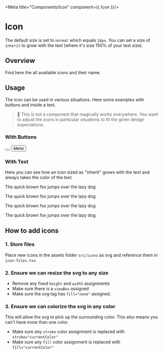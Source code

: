 
<Meta
  title="Components/Icon"
  component={{ Icon }}/>

# Icon
The default size is set to `normal` which equals `24px`. You can set a size of `inherit` to grow with the text (where it's size 150% of your text size). 

<Canvas withSource="open">
  <Story story={Regular}/>
</Canvas>

<ArgsTable of={Icon} />

## Overview
Find here the all available icons and their name.

<Story name="Overview">
  <Overview/>
</Story>


## Usage
The icon can be used in various situations. Here some examples with buttons and inside a text.

> 💬 This is not a component that magically works everywhere.
> You want to adjust the icons in particular situations to fit the given design expectations.

### With Buttons

<Canvas>
  <Story name="With Buttons">
    <div>
      <button>
        <Icon show={'theme_switch'}/>
      </button>
      <button>
        <Icon show={'burger_nav'}/> Menu
      </button>
    </div>
  </Story>
</Canvas>

### With Text
Here you can see how an icon sized as "inherit" grows with the text and always takes the color of the text.

<Canvas>
  <Story name="With Text">
    <div>
      <p style={{fontSize: '12px', margin:0 }}>
        The quick brown fox jumps <Icon size={IconSize.INHERIT} show={'chevron_right'} />
        <span style={{ color: 'hotpink' }}>over the lazy dog <Icon size={IconSize.INHERIT} show={'checkmark_bold'} /></span>
      </p>
      <p style={{fontSize: '16px', margin:0 }}>
        The quick brown fox jumps <Icon size={IconSize.INHERIT} show={'chevron_right'} />
        <span style={{ color: 'hotpink' }}>over the lazy dog <Icon size={IconSize.INHERIT} show={'checkmark_bold'} /></span>
      </p>
      <p style={{fontSize: '20px', margin:0 }}>
        The quick brown fox jumps <Icon size={IconSize.INHERIT} show={'chevron_right'} />
        <span style={{ color: 'hotpink' }}>over the lazy dog <Icon size={IconSize.INHERIT} show={'checkmark_bold'} /></span>
      </p>
      <p style={{fontSize: '30px', margin:0 }}>
        The quick brown fox jumps <Icon size={IconSize.INHERIT} show={'chevron_right'} />
        <span style={{ color: 'hotpink' }}>over the lazy dog <Icon size={IconSize.INHERIT} show={'checkmark_bold'} /></span>
      </p>
    </div>
  </Story>
</Canvas>

## How to add icons
### 1. Store files
Place new icons in the assets folder `src/icons` as svg and reference them in `icon-files.tsx`.

### 2. Ensure we can resize the svg to any size
+ Remove any fixed `height` and `width` assignments
+ Make sure there is a `viewBox` assigned
+ Make sure the svg tag has `fill="none"` assigned.

### 3. Ensure we can colorize the svg in any color
This will allow the svg to pick up the surrounding color. This also means you can't have more than one color.
+ Make sure any `stroke` color assignment is replaced with `stroke="currentColor"`
+ Make sure any `fill` color assignment is replaced with `fill="currentColor"`
